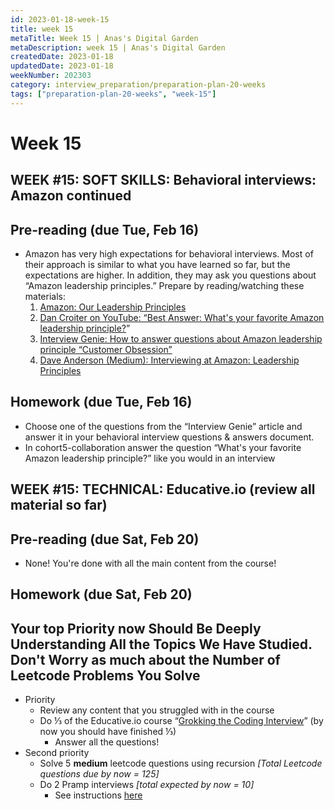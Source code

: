 ```yaml
---
id: 2023-01-18-week-15
title: week 15
metaTitle: Week 15 | Anas's Digital Garden
metaDescription: week 15 | Anas's Digital Garden
createdDate: 2023-01-18
updatedDate: 2023-01-18
weekNumber: 202303
category: interview_preparation/preparation-plan-20-weeks
tags: ["preparation-plan-20-weeks", "week-15"]
---
```


# Week 15

## WEEK #15: SOFT SKILLS: Behavioral interviews: Amazon continued

## Pre-reading (due Tue, Feb 16)

- Amazon has very high expectations for behavioral interviews. Most of their approach is similar to what you have learned so far, but the expectations are higher. In addition, they may ask you questions about “Amazon leadership principles.” Prepare by reading/watching these materials:
    1. [Amazon: Our Leadership Principles](https://www.aboutamazon.eu/working-at-amazon/our-leadership-principles)
    2. [Dan Croiter on YouTube: “Best Answer: What's your favorite Amazon leadership principle?](https://www.youtube.com/watch?v=rLnYa51tNEE)”
    3. [Interview Genie: How to answer questions about Amazon leadership principle “Customer Obsession”](https://interviewgenie.com/blog-1/2017/11/28/how-to-answer-amazon-leadership-principle-customer-obsession-interview-questions)
    4. [Dave Anderson (Medium): Interviewing at Amazon: Leadership Principles](https://medium.com/@scarletinked/are-you-the-leader-were-looking-for-interviewing-at-amazon-8301d787815d)

## Homework (due Tue, Feb 16)

- Choose one of the questions from the “Interview Genie” article and answer it in your behavioral interview questions & answers document.
- In cohort5-collaboration answer the question “What's your favorite Amazon leadership principle?” like you would in an interview

## WEEK #15: TECHNICAL: Educative.io (review all material so far)

## Pre-reading (due Sat, Feb 20)

- None! You're done with all the main content from the course!

## Homework (due Sat, Feb 20)

## Your top Priority now Should Be Deeply Understanding All the Topics We Have Studied. Don't Worry as much about the Number of Leetcode Problems You Solve

- Priority
    - Review any content that you struggled with in the course
    - Do ⅓ of the Educative.io course “[Grokking the Coding Interview](https://www.educative.io/courses/grokking-the-coding-interview)” (by now you should have finished ⅓)
        - Answer all the questions!
- Second priority
    - Solve 5 **medium** leetcode questions using recursion *[Total Leetcode questions due by now = 125]*
    - Do 2 Pramp interviews *[total expected by now = 10]*
        - See instructions [here](https://docs.google.com/document/d/1cHF5HRpX2gRwBl1Y2oSXM-6m0DpS-8pT-aD-_ccuPV0/edit?usp=sharing)

